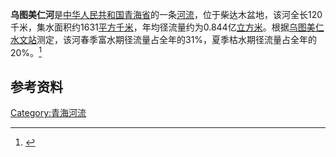 '''乌图美仁河'''是[[中华人民共和国|中华人民共和国]][[青海省|青海省]]的一条[[河流|河流]]，位于柴达木盆地，该河全长120千米，集水面积约1631[[平方千米|平方千米]]，年均径流量约为0.844亿[[立方米|立方米]]。根据[[乌图美仁水文站|乌图美仁水文站]]测定，该河春季富水期径流量占全年的31%，夏季枯水期径流量占全年的20%。<ref>{{cite book|author=马秀峰等|title=《西北内陆河区水旱灾害》|year=1999|publisher=黄河水利出版社|location=郑州|isbn=7-80621-267-1}}</ref>

== 参考资料 ==
{{reflist}}

[[Category:青海河流|Category:青海河流]]